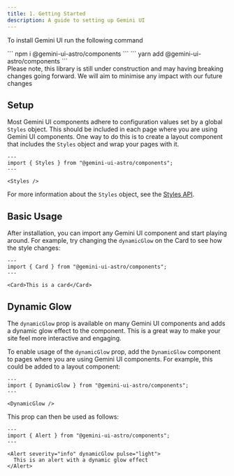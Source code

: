 ```yaml
---
title: 1. Getting Started
description: A guide to setting up Gemini UI
---
```



<Styles />

To install Gemini UI run the following command

<Tabs>
  <TabItem label="npm">``` npm i @gemini-ui-astro/components ```</TabItem>
  <TabItem label="Yarn">``` yarn add @gemini-ui-astro/components ```</TabItem>
</Tabs>

<div style={{ marginTop: "48px" }}>
  <Alert severity="warning" dynamicGlow pulse="light">
    <span style={{ display: "block", marginTop: "-1rem" }}>
      Please note, this library is still under construction and may having
      breaking changes going forward. We will aim to minimise any impact with
      our future changes
    </span>
  </Alert>
</div>

## Setup

Most Gemini UI components adhere to configuration values set by a global `Styles` object. This should be included in each page where you are using Gemini UI components. One way to do this is to create a layout component that includes the `Styles` object and wrap your pages with it.

```astro
---
import { Styles } from "@gemini-ui-astro/components";
---

<Styles />
```

For more information about the `Styles` object, see the [Styles API](/guides/2-configuration).

## Basic Usage

After installation, you can import any Gemini UI component and start playing around. For example, try changing the `dynamicGlow` on the Card to see how the style changes:

```astro live
---
import { Card } from "@gemini-ui-astro/components";
---

<Card>This is a card</Card>
```

## Dynamic Glow

The `dynamicGlow` prop is available on many Gemini UI components and adds a dynamic glow effect to the component. This is a great way to make your site feel more interactive and engaging.

To enable usage of the `dynamicGlow` prop, add the `DynamicGlow` component to pages where you are using Gemini UI components. For example, this could be added to a layout component:

```astro
---
import { DynamicGlow } from "@gemini-ui-astro/components";
---

<DynamicGlow />
```

This prop can then be used as follows:

```astro live
---
import { Alert } from "@gemini-ui-astro/components";
---

<Alert severity="info" dynamicGlow pulse="light">
  This is an alert with a dynamic glow effect
</Alert>
```
